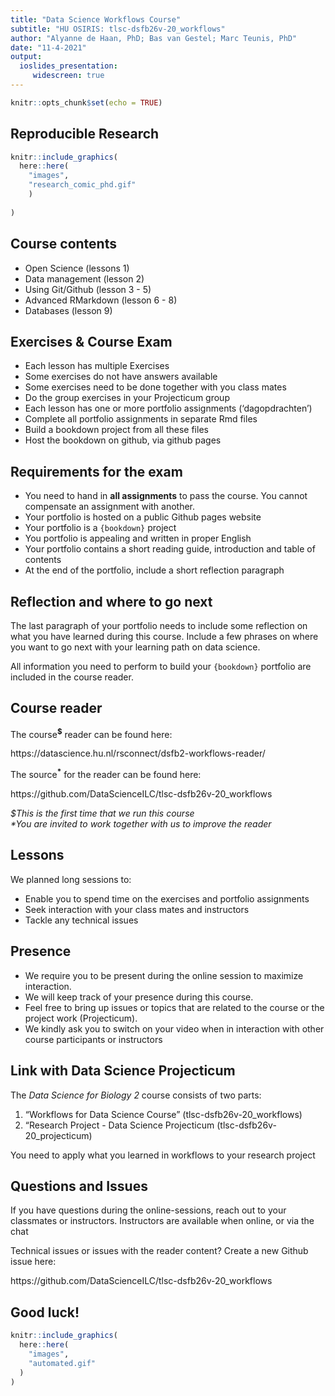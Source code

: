 ```yaml
---
title: "Data Science Workflows Course" 
subtitle: "HU OSIRIS: tlsc-dsfb26v-20_workflows"
author: "Alyanne de Haan, PhD; Bas van Gestel; Marc Teunis, PhD"
date: "11-4-2021"
output: 
  ioslides_presentation:
     widescreen: true
---
```


```r
knitr::opts_chunk$set(echo = TRUE)
```

## Reproducible Research

```r
knitr::include_graphics(
  here::here(
    "images",
    "research_comic_phd.gif"
    )
  
)
```


## Course contents

 - Open Science (lessons 1)
 - Data management (lesson 2)
 - Using Git/Github (lesson 3 - 5)
 - Advanced RMarkdown (lesson 6 - 8)
 - Databases (lesson 9)
 
## Exercises & Course Exam

 - Each lesson has multiple Exercises
 - Some exercises do not have answers available
 - Some exercises need to be done together with you class mates
 - Do the group exercises in your Projecticum group
 - Each lesson has one or more portfolio assignments ('dagopdrachten')
 - Complete all portfolio assignments in separate Rmd files
 - Build a bookdown project from all these files
 - Host the bookdown on github, via github pages

## Requirements for the exam
 
 - You need to hand in **all assignments** to pass the course. You cannot compensate an assignment with another. 
 - Your portfolio is hosted on a public Github pages website
 - Your portfolio is a `{bookdown}` project
 - You portfolio is appealing and written in proper English
 - Your portfolio contains a short reading guide, introduction and table of contents
 - At the end of the portfolio, include a short reflection paragraph
 
## Reflection and where to go next

The last paragraph of your portfolio needs to include some reflection on what you have learned during this course. Include a few phrases on where you want to go next with your learning path on data science. 
 
 All information you need to perform to build your `{bookdown}` portfolio are included in the course reader.
 
## Course reader

The course<sup>**$**</sup> reader can be found here:

https://datascience.hu.nl/rsconnect/dsfb2-workflows-reader/
 
The source<sup>**\***</sup> for the reader can be found here:

https://github.com/DataScienceILC/tlsc-dsfb26v-20_workflows
 
_\$This is the first time that we run this course_ <br/>
_\*You are invited to work together with us to improve the reader_

## Lessons

We planned long sessions to:

 - Enable you to spend time on the exercises and portfolio assignments
 - Seek interaction with your class mates and instructors
 - Tackle any technical issues

## Presence

 - We require you to be present during the online session to maximize interaction.
 - We will keep track of your presence during this course.
 - Feel free to bring up issues or topics that are related to the course or the project work (Projecticum).
 - We kindly ask you to switch on your video when in interaction with other course participants or instructors

## Link with Data Science Projecticum 

The _Data Science for Biology 2_ course consists of two parts:

 1. "Workflows for Data Science Course" (tlsc-dsfb26v-20_workflows)
 2. "Research Project - Data Science Projecticum (tlsc-dsfb26v-20_projecticum)
 
 You need to apply what you learned in workflows to your research project

## Questions and Issues

If you have questions during the online-sessions, reach out to your classmates or instructors. Instructors are available when online, or via the chat 

Technical issues or issues with the reader content? Create a new Github issue here:

https://github.com/DataScienceILC/tlsc-dsfb26v-20_workflows

## Good luck!

```r
knitr::include_graphics(
  here::here(
    "images",
    "automated.gif"
  )
)
```
